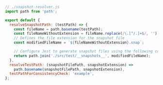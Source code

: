 ```js
// ./snapshot-resolver.js
import path from 'path';

export default {
  resolveSnapshotPath: (testPath) => {
    const fileName = path.basename(testPath);
    const fileNameWithoutExtension = fileName.replace(/\.[^/.]+$/, '');
    // Defines the file extension for the snapshot file
    const modifiedFileName = `${fileNameWithoutExtension}.snap`;

    // Configure Jest to generate snapshot files using the following convention (./src/test/__snapshots__/Button.stories.snap)
    return path.join('./src/test/__snapshots__', modifiedFileName);
  },
  resolveTestPath: (snapshotFilePath, snapshotExtension) =>
    path.basename(snapshotFilePath, snapshotExtension),
  testPathForConsistencyCheck: 'example',
};
```
